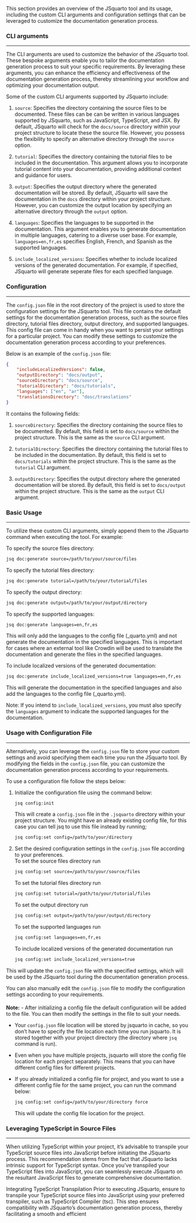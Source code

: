 This section provides an overview of the JSquarto tool and its usage, including the custom CLI arguments and configuration settings that can be leveraged to customize the documentation generation process.

### CLI arguments {#sec-usage}
<hr>
The CLI arguments are used to customize the behavior of the JSquarto tool. These bespoke arguments enable you to tailor the documentation generation process to suit your specific requirements. By leveraging these arguments, you can enhance the efficiency and effectiveness of the documentation generation process, thereby streamlining your workflow and optimizing your documentation output.

Some of the custom CLI arguments supported by JSquarto include:

1. `source`: Specifies the directory containing the source files to be documented. These files can be can be written in various languages supported by JSquarto, such as JavaScript, TypeScript, and JSX. By default, JSquarto will check for the `docs/source` directory within your project structure to locate these the source file. However, you possess the flexibility to specify an alternative directory through the `source` option.

2. `tutorial`: Specifies the directory containing the tutorial files to be included in the documentation. This argument allows you to incorporate tutorial content into your documentation, providing additional context and guidance for users. 

3. `output`: Specifies the output directory where the generated documentation will be stored. By default, JSquarto will save the documentation in the `docs` directory within your project structure. However, you can customize the output location by specifying an alternative directory through the `output` option.

4. `languages`: Specifies the languages to be supported in the documentation. This argument enables you to generate documentation in multiple languages, catering to a diverse user base. For example, `languages=en,fr,es` specifies English, French, and Spanish as the supported languages.

5. `include_localized_versions`: Specifies whether to include localized versions of the generated documentation. For example, if specified, JSquarto will generate seperate files for each specified language. 

### Configuration
<hr>
The `config.json` file in the root directory of the project is used to store the configuration settings for the JSquarto tool. This file contains the default settings for the documentation generation process, such as the source files directory, tutorial files directory, output directory, and supported languages. This config file can come in handy when you want to persist your settings for a particular project. You can modify these settings to customize the documentation generation process according to your preferences. 

Below is an example of the `config.json` file:
```json
{
    "includeLocalizedVersions": false,
    "outputDirectory": "docs/output",
    "sourceDirectory": "docs/source",
    "tutorialDirectory": "docs/tutorials",
    "languages": ["en", "ar"],
    "translationsDirectory": "dosc/translations"
}
```

It contains the following fields:

1. `sourceDirectory`: Specifies the directory containing the source files to be documented. By default, this field is set to `docs/source` within the project structure. This is the same as the `source` CLI argument.

2. `tutorialDirectory`: Specifies the directory containing the tutorial files to be included in the documentation. By default, this field is set to `docs/tutorials` within the project structure. This is the same as the `tutorial` CLI argument.

3. `outputDirectory`: Specifies the output directory where the generated documentation will be stored. By default, this field is set to `docs/output` within the project structure. This is the same as the `output` CLI argument.


### Basic Usage {#sec-basic-usage}
<hr>
To utilize these custom CLI arguments, simply append them to the JSquarto command when executing the tool. For example:

To specify the source files directory:
```bash
jsq doc:generate source=/path/to/your/source/files 
```

To specify the tutorial files directory:
```bash
jsq doc:generate tutorial=/path/to/your/tutorial/files
```

To specify the output directory:
```bash
jsq doc:generate output=/path/to/your/output/directory
```

To specify the supported languages:
```bash
jsq doc:generate languages=en,fr,es
```
This will only add the languages to the config file (_quarto.yml) and not generate the documentation in the specified languages. This is important for cases where an external tool like Crowdin will be used to translate the documentation and generate the files in the specified languages.

To include localized versions of the generated documentation:
```bash
jsq doc:generate include_localized_versions=true languages=en,fr,es
```
This will generate the documentation in the specified languages and also add the languages to the config file (_quarto.yml).

Note: If you intend to `include_localized_versions`, you must also specify the `languages` argument to indicate the supported languages for the documentation.

### Usage with Configuration File {#sec-config-usage}
<hr>
Alternatively, you can leverage the `config.json` file to store your custom settings and avoid specifying them each time you run the JSquarto tool. By modifying the fields in the `config.json` file, you can customize the documentation generation process according to your requirements.

To use a configuration file follow the steps below:

1. Initialize the configuration file using the command below:

   ```bash
   jsq config:init  
   ```
    This will create a `config.json` file in the `.jsquarto` directory within your project structure. You might have an already existing config file, for this case you can tell jsq to use this file instead by running;
    
   ```bash
   jsq config:set config=/path/to/your/directory
   ```

2. Set the desired configuration settings in the `config.json` file according to your preferences.</br>
   To set the source files directory run
   ```bash
   jsq config:set source=/path/to/your/source/files
   ```

   To set the tutorial files directory run
   ```bash
   jsq config:set tutorial=/path/to/your/tutorial/files
   ```

   To set the output directory run
   ```bash
   jsq config:set output=/path/to/your/output/directory
   ```
   To set the supported languages run
   ```bash
   jsq config:set languages=en,fr,es
   ```

   To include localized versions of the generated documentation run
   ```bash
   jsq config:set include_localized_versions=true
   ```

This will update the `config.json` file with the specified settings, which will be used by the JSquarto tool during the documentation generation process.

You can also manually edit the `config.json` file to modify the configuration settings according to your requirements.

#### 
::: {.notes}
**Note:**
- After initializing a config file the default configuration will be added to the file. You can then modify the settings in the file to suit your needs.

- Your `config.json` file location will be stored by jsquarto in cache, so you don't have to specify the file location each time you run jsquarto. It is stored together with your project directory (the directory where `jsq` command is run).

- Even when you have multiple projects, jsquarto will store the config file location for each project separately. This means that you can have different config files for different projects.

- If you already initialized a config file for project, and you want to use a different config file for the same project, you can run the command below:

    ```bash
    jsq config:set config=/path/to/your/directory force
    ```
    This will update the config file location for the project.
:::

### Leveraging TypeScript in Source Files
<hr>
When utilizing TypeScript within your project, it's advisable to transpile your TypeScript source files into JavaScript before initiating the JSquarto process. This recommendation stems from the fact that JSquarto lacks intrinsic support for TypeScript syntax. Once you've transpiled your TypeScript files into JavaScript, you can seamlessly execute JSquarto on the resultant JavaScript files to generate comprehensive documentation.

Integrating TypeScript Transpilation
Prior to executing JSquarto, ensure to transpile your TypeScript source files into JavaScript using your preferred transpiler, such as TypeScript Compiler (tsc). This step ensures compatibility with JSquarto's documentation generation process, thereby facilitating a smooth and efficient 
